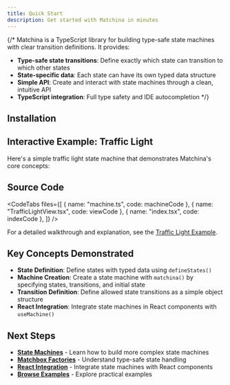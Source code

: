 ```yaml
---
title: Quick Start
description: Get started with Matchina in minutes
---
```



{/* Matchina is a TypeScript library for building type-safe state machines with clear transition definitions. It provides:

- **Type-safe state transitions**: Define exactly which state can transition to which other states
- **State-specific data**: Each state can have its own typed data structure
- **Simple API**: Create and interact with state machines through a clean, intuitive API
- **TypeScript integration**: Full type safety and
  IDE autocompletion */}

## Installation

<Installation />

## Interactive Example: Traffic Light

Here's a simple traffic light state machine that demonstrates Matchina's core concepts:

<div className="not-content">
  <TrafficLightExample client:only="react" />
</div>

## Source Code

<CodeTabs
  files={[
    { name: "machine.ts", code: machineCode },
    { name: "TrafficLightView.tsx", code: viewCode },
    { name: "index.tsx", code: indexCode },
  ]}
/>

For a detailed walkthrough and explanation, see the [Traffic Light Example](/matchina/examples/traffic-light).

## Key Concepts Demonstrated

- **State Definition**: Define states with typed data using `defineStates()`
- **Machine Creation**: Create a state machine with `matchina()` by specifying states, transitions, and initial state
- **Transition Definition**: Define allowed state transitions as a simple object structure
- **React Integration**: Integrate state machines in React components with `useMachine()`

## Next Steps

- **[State Machines](/matchina/guides/machines)** - Learn how to build more complex state machines
- **[Matchbox Factories](/matchina/guides/matchbox-factories)** - Understand type-safe state handling
- **[React Integration](/matchina/guides/react)** - Integrate state machines with React components
- **[Browse Examples](/matchina/examples/toggle)** - Explore practical examples

